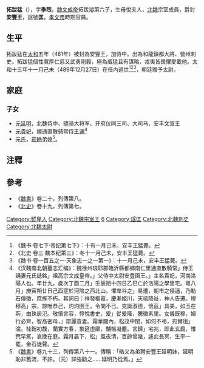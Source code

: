 {{東亞男性歷史人物
|名稱 =拓跋猛
|身份 =安豐王
|國家 =[[北魏|北魏]]
|時代 =[[南北朝|南北朝]]
|最高職務 =
|前任 = 無
|繼任 = 元延明
|圖片名稱 =
|圖片大小 =
|圖片說明 =
|姓 =
|名 =
|字 =
|官職 =
|封爵 =
|位階 =
|封地 =
|族裔 =[[鮮卑|鮮卑]]
|旗籍 =
|氏族 =
|籍貫 =
|本籍 =
|世系 = [[拓跋濬|文成帝]]五王系
|小字 =
|別名 =
|號 =
|其他名號 =
|出生日期 =不詳
|出生地點 =
|婚年 =
|逝世年 =[[太和_(北魏)|太和]]十三年（489年）
|逝世地 =和龍鎮
|諡號 =匡王
|墓葬 =
|父親 =文成帝[[拓跋濬|拓跋濬]]
|嫡母 =
|母親 =悅夫人
|元配 =
|正室 =
|繼室 =
|兄弟 =
|姊妹 =
|子 =
|女 =
|其他親屬 =
|出身 = <!---此处指科举出身--->
|功名 = 
|經歷 = 
|著作 =
|注釋 =
}}

'''拓跋猛'''（{{bd|5世紀||489年|12月27日|catIdx=t}}），字'''季烈'''，[[魏文成帝|魏文成帝]]拓跋濬第六子，生母悅夫人，[[北魏|北魏]]宗室成員，爵封'''安豐王'''，諡號'''匡'''，[[元宏|孝文帝]]時期官員。

==生平==
拓跋猛在[[太和_(北魏)|太和]]五年（481年）被封為安豐王，加侍中。出為和龍鎮都大將、營州刺史。拓跋猛個性寬厚仁慈又武勇剛毅，極為威猛且有謀略，戎夷皆畏懼愛載他。太和十三年十一月己未（489年12月27日）在任內過世<ref>《魏书·卷七下·帝纪第七下》：十有一月己未，安丰王猛薨。</ref><ref>《北史·卷三·魏本纪第三》：冬十一月己未，安丰王猛薨。</ref><ref>《魏书·卷一百五之一·天象志一之一第一》：十一月己未，安丰王猛薨。</ref>，朝廷赠予太尉。

==家庭==
===子女===
*[[元延明|元延明]]，北魏侍中、骠骑大将军、开府仪同三司、大司马、安丰文宣王
*[[元貴妃|元貴妃]]，嫁通直散骑常侍[[王诵_(南北朝)|王诵]]<ref>《汉魏南北朝墓志汇编》：魏徐州琅耶郡臨沂縣都鄉南仁里通直散騎常」侍王誦妻元氏誌銘」祖高宗文成皇帝。」父侍中太尉安豊圉王。」主名貴妃，河南洛陽人也。年廿九，歲次丁酉二月」壬辰朔十四日乙巳亡於洛陽之學里宅。粵八月」庚寅朔廿日己酉窆於河陰之西北山。懼岸谷之」易遷，朝市之侵逼，乃勒石傳徽，庶旌不朽。其詞曰：祥發樞電，慶漸姬川，天祗降祉，神人告遷。穆穆高」宗，諒唯恭己，灼灼圉王，令問不已。克誕淑德，懷茲」具美，如玉在荊，由珠居氾。敬慎言容，惇悅書史，爰」從爰降，騰徽素里。女儀既穆，婦行必齊，智高密母，」辯麗袁妻。霜華閫內，松茂中閨，如何不弔，宛爾徂」淪。桂銷初馥，蘭實方春，象筵虛廓，黼帳凝塵。言歸」宅兆，即此玄扃，惟荒早駕，哀挽在庭。霜月晨下，松」風夜清，百齡曾幾，遽此長冥，生平一罷，金石徒聲。</ref>
*元氏，[[茹皓|茹皓]]弟媳<ref>《[[魏書|魏書]]》卷九十三，列傳第八十一。傳稱：「皓又為弟聘安豐王延明妹，延明恥非舊流，不許。（元）詳強勸之……延明乃從焉。」</ref>。

==注釋==
{{Reflist}}

==參考==
*《[[魏書|魏書]]》卷二十，列傳第八。
*《[[北史|北史]]》卷十九，列傳第七。

[[Category:鮮卑人|Category:鮮卑人]]
[[Category:北魏宗室王|Category:北魏宗室王]]
[[Category:魏文成帝皇子|6]]
[[Category:諡匡|Category:諡匡]]
[[Category:北魏刺史|Category:北魏刺史]]
[[Category:北魏太尉|Category:北魏太尉]]